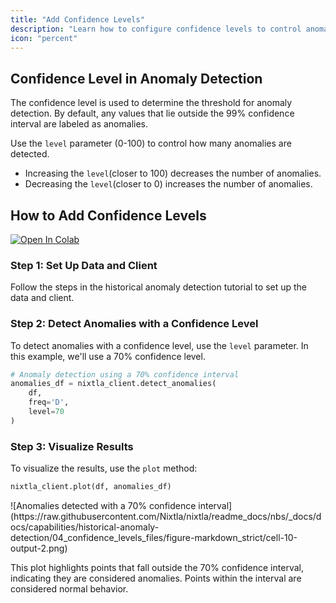 ```yaml
---
title: "Add Confidence Levels"
description: "Learn how to configure confidence levels to control anomaly detection sensitivity."
icon: "percent"
---
```



## Confidence Level in Anomaly Detection

The confidence level is used to determine the threshold for anomaly detection. By default, any values that lie outside the 99% confidence interval are labeled as anomalies.

Use the `level` parameter (0-100) to control how many anomalies are detected.

- Increasing the `level`(closer to 100) decreases the number of anomalies.
- Decreasing the `level`(closer to 0) increases the number of anomalies.


## How to Add Confidence Levels

[![Open In Colab](https://colab.research.google.com/assets/colab-badge.svg)](https://colab.research.google.com/github/Nixtla/nixtla/blob/main/nbs/docs/capabilities/historical-anomaly-detection/04_confidence_levels.ipynb)

### Step 1: Set Up Data and Client

Follow the steps in the historical anomaly detection tutorial to set up the data and client.

### Step 2: Detect Anomalies with a Confidence Level

To detect anomalies with a confidence level, use the `level` parameter. In this example, we'll use a 70% confidence level.

```python
# Anomaly detection using a 70% confidence interval
anomalies_df = nixtla_client.detect_anomalies(
    df,
    freq='D',
    level=70
)
```


### Step 3: Visualize Results

To visualize the results, use the `plot` method:

```python
nixtla_client.plot(df, anomalies_df)
```

<Frame caption="Anomalies detected with a 70% confidence interval">
  ![Anomalies detected with a 70% confidence interval](https://raw.githubusercontent.com/Nixtla/nixtla/readme_docs/nbs/_docs/docs/capabilities/historical-anomaly-detection/04_confidence_levels_files/figure-markdown_strict/cell-10-output-2.png)
</Frame>

This plot highlights points that fall outside the 70% confidence interval, indicating they are considered anomalies. Points within the interval are considered normal behavior.